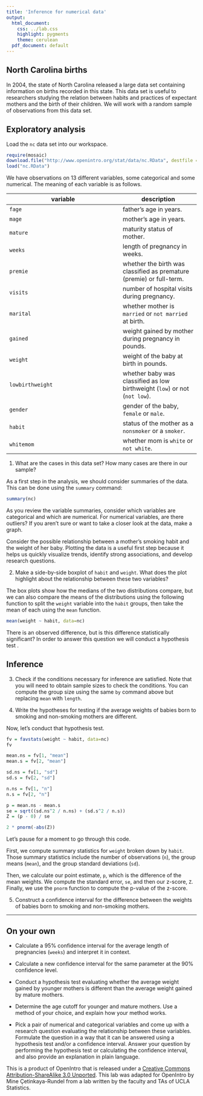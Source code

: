 ```yaml
---
title: 'Inference for numerical data'
output:
  html_document:
    css: ../lab.css
    highlight: pygments
    theme: cerulean
  pdf_document: default
---
```


## North Carolina births

In 2004, the state of North Carolina released a large data set containing 
information on births recorded in this state. This data set is useful to 
researchers studying the relation between habits and practices of expectant 
mothers and the birth of their children. We will work with a random sample of 
observations from this data set.

## Exploratory analysis

Load the `nc` data set into our workspace.

```r
require(mosaic)
download.file("http://www.openintro.org/stat/data/nc.RData", destfile = "nc.RData")
load("nc.RData")
```

We have observations on 13 different variables, some categorical and some 
numerical. The meaning of each variable is as follows.

variable         | description
---------------- | -----------
`fage`           | father's age in years.
`mage`           | mother's age in years.
`mature`         | maturity status of mother.
`weeks`          | length of pregnancy in weeks.
`premie`         | whether the birth was classified as premature (premie) or full-term.
`visits`         | number of hospital visits during pregnancy.
`marital`        | whether mother is `married` or `not married` at birth.
`gained`         | weight gained by mother during pregnancy in pounds.
`weight`         | weight of the baby at birth in pounds.
`lowbirthweight` | whether baby was classified as low birthweight (`low`) or not (`not low`).
`gender`         | gender of the baby, `female` or `male`.
`habit`          | status of the mother as a `nonsmoker` or a `smoker`.
`whitemom`       | whether mom is `white` or `not white`.

1.  What are the cases in this data set? How many cases are there in our sample?

As a first step in the analysis, we should consider summaries of the data. This
can be done using the `summary` command:

```r
summary(nc)
```

As you review the variable summaries, consider which variables are categorical 
and which are numerical. For numerical variables, are there outliers? If you 
aren't sure or want to take a closer look at the data, make a graph.

Consider the possible relationship between a mother's smoking habit and the 
weight of her baby. Plotting the data is a useful first step because it helps 
us quickly visualize trends, identify strong associations, and develop research
questions.

2.  Make a side-by-side boxplot of `habit` and `weight`. What does the plot 
highlight about the relationship between these two variables?

The box plots show how the medians of the two distributions compare, but we can
also compare the means of the distributions using the following function to 
split the `weight` variable into the `habit` groups, then take the mean of each
using the `mean` function.

```r
mean(weight ~ habit, data=nc)
```

There is an observed difference, but is this difference statistically 
significant? In order to answer this question we will conduct a hypothesis test
.

## Inference

3.  Check if the conditions necessary for inference are satisfied. Note that 
you will need to obtain sample sizes to check the conditions. You can compute 
the group size using the same `by` command above but replacing `mean` with 
`length`.

4.  Write the hypotheses for testing if the average weights of babies born to 
smoking and non-smoking mothers are different.

Now, let's conduct that hypothesis test.

```r
fv = favstats(weight ~ habit, data=nc)
fv

mean.ns = fv[1, "mean"]
mean.s = fv[2, "mean"]

sd.ns = fv[1, "sd"]
sd.s = fv[2, "sd"]

n.ns = fv[1, "n"]
n.s = fv[2, "n"]

p = mean.ns - mean.s
se = sqrt((sd.ns^2 / n.ns) + (sd.s^2 / n.s))
Z = (p - 0) / se

2 * pnorm(-abs(Z))
```

Let's pause for a moment to go through this code.

First, we compute summary statistics for `weight` broken down by `habit`. Those summary statistics include the number of observations (`n`), the group means (`mean`), and the group standard deviations (`sd`). 

Then, we calculate our point estimate, `p`, which is the difference of the mean
weights. We compute the standard error, `se`, and then our z-score, `Z`.
Finally, we use the `pnorm` function to compute the p-value of the z-score.

5.  Construct a confidence interval for the difference between the weights of 
babies born to smoking and non-smoking mothers.

* * *

## On your own

-   Calculate a 95% confidence interval for the average length of pregnancies 
(`weeks`) and interpret it in context.

-   Calculate a new confidence interval for the same parameter at the 90% 
confidence level.

-   Conduct a hypothesis test evaluating whether the average weight gained by 
younger mothers is different than the average weight gained by mature mothers.

-   Determine the age cutoff for younger and mature mothers. Use a method of
your choice, and explain how your method works.

-   Pick a pair of numerical and categorical variables and come up with a 
research question evaluating the relationship between these variables. 
Formulate the question in a way that it can be answered using a hypothesis test
and/or a confidence interval. Answer your question by performing the hypothesis
test or calculating the confidence interval, and also provide an explanation in
plain language.

<div id="license">
This is a product of OpenIntro that is released under a [Creative Commons 
Attribution-ShareAlike 3.0 Unported](http://creativecommons.org/licenses/by-sa/3.0).
This lab was adapted for OpenIntro by Mine &Ccedil;etinkaya-Rundel from a lab 
written by the faculty and TAs of UCLA Statistics.
</div>